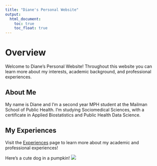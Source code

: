 ```yaml
---
title: "Diane's Personal Website"
output: 
  html_document:
    toc: true
    toc_float: true
---
```


# Overview

Welcome to Diane's Personal Website! Throughout this website you can learn more about my interests, academic background, and professional experiences. 


## About Me

My name is Diane and I'm a second year MPH student at the Mailman School of Public Health. I'm studying Sociomedical Sciences, with a certificate in Applied Biostatistics and Public Health Data Science. 


## My Experiences

Visit the [Experiences](about_me.html) page to learn more about my academic and professional experiences!


Here's a cute dog in a pumpkin! 
![](files/pumpkin.jpg)





